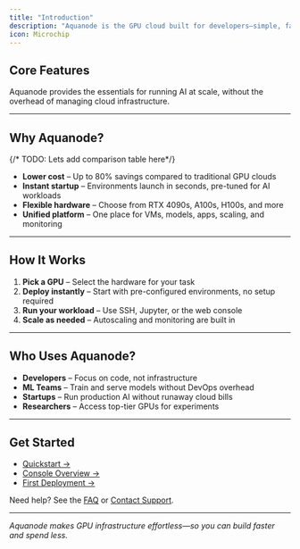 ```yaml
---
title: "Introduction"
description: "Aquanode is the GPU cloud built for developers—simple, fast, and cost-effective."
icon: Microchip
---
```


## Core Features

Aquanode provides the essentials for running AI at scale, without the overhead of managing cloud infrastructure.

<Cards>
  <Card 
    title="GPU Virtual Machines" 
    href="/docs/virtual-machines/running-vm"
    description="Provision GPU VMs on demand with full root access"
  />
  <Card 
    title="Model Hosting" 
    href="/docs/models/"
    description="Serve HuggingFace, ComfyUI, and custom models with one click"
  />
  <Card 
    title="App Deployment" 
    href="/docs/apps/"
    description="Deploy directly from GitHub or Docker, no CI/CD needed"
  />
  <Card 
    title="Scaling & Snapshots" 
    href="/docs/cloud-features/snapshots-autoscaling"
    description="Autoscale workloads and snapshot environments for reuse"
  />
  <Card 
    title="Monitoring & Billing" 
    href="/docs/monitoring-billing/metrics-dashboard"
    description="Real-time metrics, logs, alerts, and cost tracking"
  />
  <Card 
    title="Security" 
    href="/docs/security/access-control"
    description="Access control, data protection, and network policies by default"
  />
</Cards>

---

## Why Aquanode?

{/* TODO: Lets add comparison table here*/}

- **Lower cost** – Up to 80% savings compared to traditional GPU clouds  
- **Instant startup** – Environments launch in seconds, pre-tuned for AI workloads  
- **Flexible hardware** – Choose from RTX 4090s, A100s, H100s, and more  
- **Unified platform** – One place for VMs, models, apps, scaling, and monitoring  

---

## How It Works

1. **Pick a GPU** – Select the hardware for your task  
2. **Deploy instantly** – Start with pre-configured environments, no setup required  
3. **Run your workload** – Use SSH, Jupyter, or the web console  
4. **Scale as needed** – Autoscaling and monitoring are built in  

---

## Who Uses Aquanode?

- **Developers** – Focus on code, not infrastructure  
- **ML Teams** – Train and serve models without DevOps overhead  
- **Startups** – Run production AI without runaway cloud bills  
- **Researchers** – Access top-tier GPUs for experiments  

---

## Get Started

- [Quickstart →](/docs/getting-started/quickstart)  
- [Console Overview →](/docs/getting-started/console-overview)  
- [First Deployment →](/docs/getting-started/first-deployment)  

Need help? See the [FAQ](/docs/support/faq) or [Contact Support](/docs/support/contact-support).  

---

_Aquanode makes GPU infrastructure effortless—so you can build faster and spend less._

